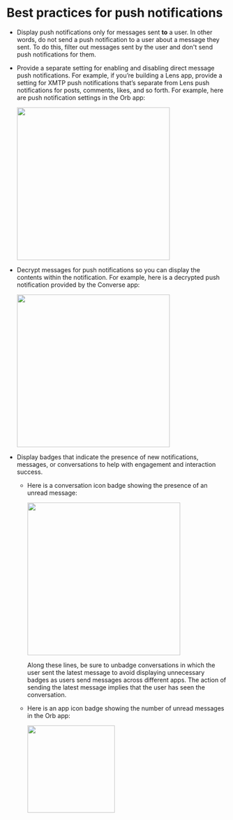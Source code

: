 # Best practices for push notifications

- Display push notifications only for messages sent **to** a user. In other words, do not send a push notification to a user about a message they sent. To do this, filter out messages sent by the user and don't send push notifications for them.

- Provide a separate setting for enabling and disabling direct message push notifications. For example, if you’re building a Lens app, provide a setting for XMTP push notifications that’s separate from Lens push notifications for posts, comments, likes, and so forth. For example, here are push notification settings in the Orb app:

  <div>
  <img src="https://raw.githubusercontent.com/xmtp/docs-xmtp-org/main/docs/pages/img/push-notif-settings.png" width="350px" />
  </div>

- Decrypt messages for push notifications so you can display the contents within the notification. For example, here is a decrypted push notification provided by the Converse app:

  <div>
  <img src="https://raw.githubusercontent.com/xmtp/docs-xmtp-org/main/docs/pages/img/push-notifs-decrypted.jpg" width="350px" />
  </div>

- Display badges that indicate the presence of new notifications, messages, or conversations to help with engagement and interaction success.

  - Here is a conversation icon badge showing the presence of an unread message:

    <div>
    <img src="https://raw.githubusercontent.com/xmtp/docs-xmtp-org/main/docs/pages/img/unread-badge.png" width="350px" />
    </div>

    Along these lines, be sure to unbadge conversations in which the user sent the latest message to avoid displaying unnecessary badges as users send messages across different apps. The action of sending the latest message implies that the user has seen the conversation.

  - Here is an app icon badge showing the number of unread messages in the Orb app:

    <div>
    <img src="https://raw.githubusercontent.com/xmtp/docs-xmtp-org/main/docs/pages/img/badging-orb.jpg" width="200px"/>
    </div>
